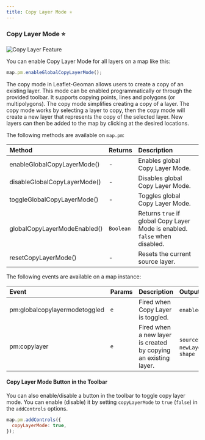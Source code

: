 ```yaml
---
title: Copy Layer Mode ⭐
---
```


### Copy Layer Mode ⭐

![Copy Layer Feature](https://assets.geoman.io//assets/copy.gif)

You can enable Copy Layer Mode for all layers on a map like this:

```js
map.pm.enableGlobalCopyLayerMode();
```

The copy mode in Leaflet-Geoman allows users to create a copy of an existing layer. This mode can be enabled programmatically or through the provided toolbar. It supports copying points, lines and polygons (or multipolygons). The copy mode simplifies creating a copy of a layer. The copy mode works by selecting a layer to copy, then the copy mode will create a new layer that represents the copy of the selected layer. New layers can then be added to the map by clicking at the desired locations.





The following methods are available on `map.pm`:

| Method                   | Returns   | Description                                                            |
| :----------------------- | :-------- | :--------------------------------------------------------------------- |
| enableGlobalCopyLayerMode()  | -         | Enables global Copy Layer Mode.                                             |
| disableGlobalCopyLayerMode() | -         | Disables global Copy Layer Mode.                                            |
| toggleGlobalCopyLayerMode()  | -         | Toggles global Copy Layer Mode.                                             |
| globalCopyLayerModeEnabled() | `Boolean` | Returns `true` if global Copy Layer Mode is enabled. `false` when disabled. |
| resetCopyLayerMode()         | -         |  Resets the current source layer.                                           |

The following events are available on a map instance:

| Event                     | Params | Description                               | Output                                                 |
| :------------------------ | :----- | :---------------------------------------- | :----------------------------------------------------- |
| pm:globalcopylayermodetoggled | `e`    | Fired when Copy Layer is toggled.         | `enabled`, `map`                                       |
| pm:copylayer                  | `e`    | Fired when a new layer is created by copying an existing layer.  | `sourceLayer`, `newLayer`, `shape`                         |


#### Copy Layer Mode Button in the Toolbar

You can also enable/disable a button in the toolbar to toggle copy layer mode. You can enable (disable) it by setting `copyLayerMode` to `true` (`false`) in the `addControls` options.

```javascript
map.pm.addControls({ 
  copyLayerMode: true, 
});
```


<Copy />